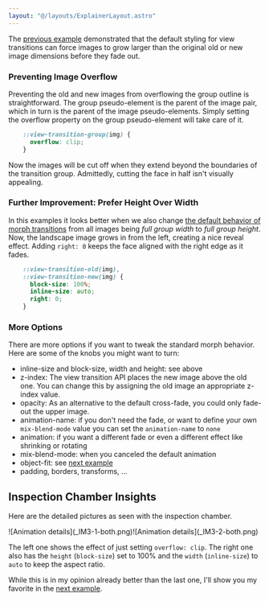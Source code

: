 ```yaml
---
layout: "@/layouts/ExplainerLayout.astro"
---
```


The [previous example](/demo/BasicIM2/) demonstrated that the default styling for view transitions can force images to grow larger than the original old or new image dimensions before they fade out.

### Preventing Image Overflow
Preventing the old and new images from overflowing the group outline is straightforward. The group pseudo-element is the parent of the image pair, which in turn is the parent of the image pseudo-elements. Simply setting the overflow property on the group pseudo-element will take care of it.

```css ins={1-3}
    ::view-transition-group(img) {
      overflow: clip;
    }
```

Now the images will be cut off when they extend beyond the boundaries of the transition group. Admittedly, cutting the face in half isn't visually appealing.

### Further Improvement: Prefer Height Over Width
In this examples it looks better when we also change [the default behavior of morph transitions](/basics/default-animations/#how-the-boxes-morph) from all images being _full group width_ to _full group height_. Now, the landscape image grows in from the left, creating a nice reveal effect. Adding `right: 0` keeps the face aligned with the right edge as it fades.

```css ins={1-6}
    ::view-transition-old(img),
    ::view-transition-new(img) {
      block-size: 100%;
      inline-size: auto;
      right: 0;
    }
```

### More Options
There are more options if you want to tweak the standard morph behavior. Here are some of the knobs you might want to turn:
* inline-size and block-size, width and height: see above
* z-index: The view transition API places the new image above the old one. You can change this by assigning the old image an appropriate z-index value.
* opacity: As an alternative to the default cross-fade, you could only fade-out the upper image.
* animation-name: if you don't need the fade, or want to define your own `mix-blend-mode` value you can set the `animation-name` to `none`
* animation: if you want a different fade or even a different effect like shrinking or rotating
* mix-blend-mode: when you canceled the default animation
* object-fit: see [next example](/demo/BasicIM4/)
* padding, borders, transforms, &hellip;



## Inspection Chamber Insights

Here are the detailed pictures as seen with the inspection chamber.

<div style="display:flex">
<span id="mix1">![Animation details](_IM3-1-both.png)</span>
<span id="mix2">![Animation details](_IM3-2-both.png)</span>
</div>

The left one shows the effect of just setting `overflow: clip`. The right one also has the `height` (`block-size`) set to 100% and the `width` (`inline-size`) to `auto` to keep the aspect ratio.

While this is in my opinion already better than the last one, I'll show you my favorite in the [next example](/demo/BasicIM4/).